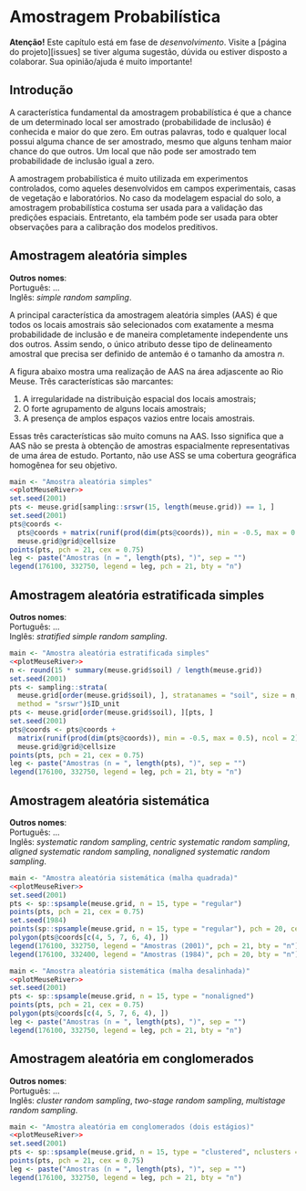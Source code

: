 <!-- # PARTE III -- AMOSTRAGEM ESPACIAL {-} -->

<!-- # Princípios da Amostragem Espacial -->

# Amostragem Probabilística

**Atenção!** Este capítulo está em fase de *desenvolvimento*. Visite a [página do projeto][issues] se tiver 
alguma sugestão, dúvida ou estiver disposto a colaborar. Sua opinião/ajuda é muito importante!

## Introdução

A característica fundamental da amostragem probabilística é que a chance de um determinado local ser amostrado
(probabilidade de inclusão) é conhecida e maior do que zero. Em outras palavras, todo e qualquer local possui 
alguma chance de ser amostrado, mesmo que alguns tenham maior chance do que outros. Um local que não pode ser 
amostrado tem probabilidade de inclusão igual a zero.

A amostragem probabilística é muito utilizada em experimentos controlados, como aqueles desenvolvidos em 
campos experimentais, casas de vegetação e laboratórios. No caso da modelagem espacial do solo, a amostragem
probabilística costuma ser usada para a validação das predições espaciais. Entretanto, ela também pode ser 
usada para obter observações para a calibração dos modelos preditivos.

## Amostragem aleatória simples

**Outros nomes**:<br>
Português: ...<br>
Inglês: *simple random sampling*.

A principal característica da amostragem aleatória simples (AAS) é que todos os locais amostrais são 
selecionados com exatamente a mesma probabilidade de inclusão e de maneira completamente independente uns dos
outros. Assim sendo, o único atributo desse tipo de delineamento amostral que precisa ser definido de antemão
é o tamanho da amostra $n$.

A figura abaixo mostra uma realização de AAS na área adjascente ao Rio Meuse. Três características são
marcantes: 

1. A irregularidade na distribuição espacial dos locais amostrais;
2. O forte agrupamento de alguns locais amostrais;
3. A presença de amplos espaços vazios entre locais amostrais.

Essas três características são muito comuns na AAS. Isso significa que a AAS não se presta à obtenção de
amostras espacialmente representativas de uma área de estudo. Portanto, não use ASS se uma cobertura
geográfica homogênea for seu objetivo.

```r
main <- "Amostra aleatória simples"
<<plotMeuseRiver>>
set.seed(2001)
pts <- meuse.grid[sampling::srswr(15, length(meuse.grid)) == 1, ]
set.seed(2001)
pts@coords <- 
  pts@coords + matrix(runif(prod(dim(pts@coords)), min = -0.5, max = 0.5), ncol = 2) * 
  meuse.grid@grid@cellsize
points(pts, pch = 21, cex = 0.75)
leg <- paste("Amostras (n = ", length(pts), ")", sep = "")
legend(176100, 332750, legend = leg, pch = 21, bty = "n")
```

## Amostragem aleatória estratificada simples

**Outros nomes**:<br>
Português: ...<br>
Inglês: *stratified simple random sampling*.

```r
main <- "Amostra aleatória estratificada simples"
<<plotMeuseRiver>>
n <- round(15 * summary(meuse.grid$soil) / length(meuse.grid))
set.seed(2001)
pts <- sampling::strata(
  meuse.grid[order(meuse.grid$soil), ], stratanames = "soil", size = n, 
  method = "srswr")$ID_unit
pts <- meuse.grid[order(meuse.grid$soil), ][pts, ]
set.seed(2001)
pts@coords <- pts@coords + 
  matrix(runif(prod(dim(pts@coords)), min = -0.5, max = 0.5), ncol = 2) * 
  meuse.grid@grid@cellsize
points(pts, pch = 21, cex = 0.75)
leg <- paste("Amostras (n = ", length(pts), ")", sep = "")
legend(176100, 332750, legend = leg, pch = 21, bty = "n")
```

## Amostragem aleatória sistemática

**Outros nomes**:<br>
Português: ...<br>
Inglês: *systematic random sampling*, *centric systematic random sampling*, 
*aligned systematic random sampling*, *nonaligned systematic random sampling*.

```r
main <- "Amostra aleatória sistemática (malha quadrada)"
<<plotMeuseRiver>>
set.seed(2001)
pts <- sp::spsample(meuse.grid, n = 15, type = "regular")
points(pts, pch = 21, cex = 0.75)
set.seed(1984)
points(sp::spsample(meuse.grid, n = 15, type = "regular"), pch = 20, cex = 0.75)
polygon(pts@coords[c(4, 5, 7, 6, 4), ])
legend(176100, 332750, legend = "Amostras (2001)", pch = 21, bty = "n")
legend(176100, 332400, legend = "Amostras (1984)", pch = 20, bty = "n")
```


```r
main <- "Amostra aleatória sistemática (malha desalinhada)"
<<plotMeuseRiver>>
set.seed(2001)
pts <- sp::spsample(meuse.grid, n = 15, type = "nonaligned")
points(pts, pch = 21, cex = 0.75)
polygon(pts@coords[c(4, 5, 7, 6, 4), ])
leg <- paste("Amostras (n = ", length(pts), ")", sep = "")
legend(176100, 332750, legend = leg, pch = 21, bty = "n")
```

## Amostragem aleatória em conglomerados

**Outros nomes**:<br>
Português: ...<br>
Inglês: *cluster random sampling*, *two-stage random sampling*, *multistage random sampling*.

```r
main <- "Amostra aleatória em conglomerados (dois estágios)"
<<plotMeuseRiver>>
set.seed(2001)
pts <- sp::spsample(meuse.grid, n = 15, type = "clustered", nclusters = 6)
points(pts, pch = 21, cex = 0.75)
leg <- paste("Amostras (n = ", length(pts), ")", sep = "")
legend(176100, 332750, legend = leg, pch = 21, bty = "n")
```

<!-- # Amostragem Não-Probabilística -->
